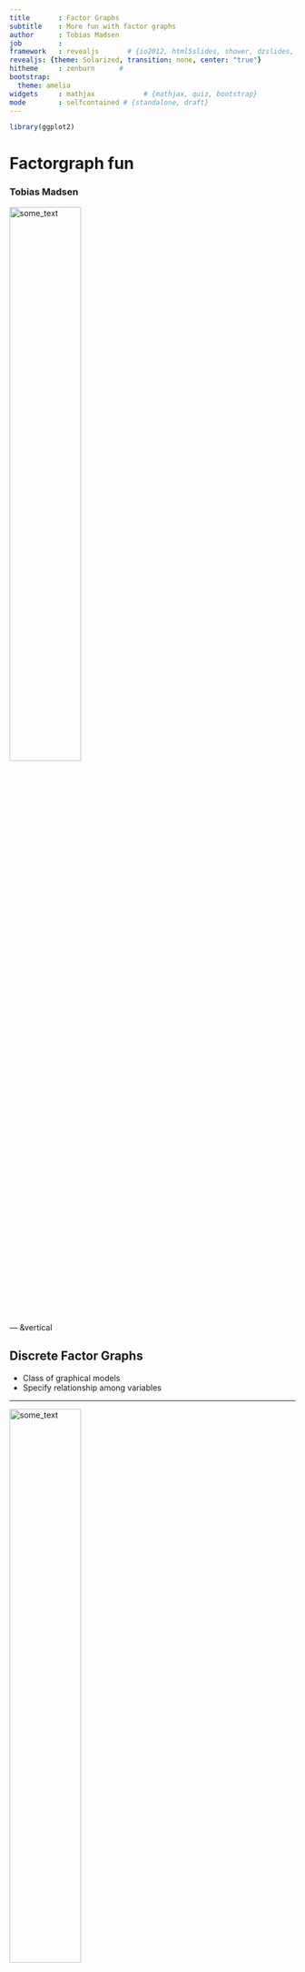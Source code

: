 ```yaml
---
title       : Factor Graphs
subtitle    : More fun with factor graphs
author      : Tobias Madsen
job         : 
framework   : revealjs       # {io2012, html5slides, shower, dzslides, ...}
revealjs: {theme: Solarized, transition: none, center: "true"}
hitheme     : zenburn      # 
bootstrap:
  theme: amelia
widgets     : mathjax            # {mathjax, quiz, bootstrap}
mode        : selfcontained # {standalone, draft}
---
```


<script src="http://ajax.googleapis.com/ajax/libs/jquery/1.9.1/jquery.min.js"></script>

```r
library(ggplot2)
```

# Factorgraph fun
### Tobias Madsen
<img src="../fig/AU_logo.png"  alt="some_text" width='50%' style="background:none; border:none; box-shadow:none;">

--- &vertical

## Discrete Factor Graphs

- Class of graphical models
- Specify relationship among variables

***

<img src="../fig/mixture_fac.svg"  alt="some_text" width='50%' margin='100px 15% 0% 15%' style="background:none; border:none; box-shadow:none;">

- Consists of variables and factors
- Factors have potentials
- The likelihood is the product of potentials

***

<img src="../fig/mixture_fac.svg"  alt="some_text" width='50%' margin='100px 15% 0% 15%' style="background:none; border:none; box-shadow:none;">

$$
p(x) = f_a(x_1)f_b(x_2)
$$

--- &vertical

## Known models
* Cast known models into DFGs

***

Hidden Markov Model

<img src="../fig/hmm.svg"  alt="some_text" width='50%' margin='100px 15% 0% 15%' style="background:none; border:none; box-shadow:none;">

***

Phylogenetic Models

<img src="../fig/phylo.svg"  alt="some_text" width='50%' margin='100px 15% 0% 15%' style="background:none; border:none; box-shadow:none;">


--- &vertical

## Local Examples
- Michals normal/cancer model
- SCFG
- Augmented motifs
- Malene, Johanna et al

***

# Micha&#322;
<img src="../fig/michal.png"  alt="some_text" width='50%' margin='100px 15% 0% 15%'>

***

# Sudhakar
<img src="../fig/sudhakar.png"  alt="some_text" width='50%' margin='100px 15% 0% 15%'>

***

# Myself
<img src="../fig/cons.svg" alt="some_text" width='50%' margin='100px 15% 0% 15%'>

***

# Myself

<img src="../fig/pwm.png"  alt="some_text" width='50%' margin='100px 15% 0% 15%'>

--- &vertical

## R Interface
### NB! Very imature

***

## Specifying factor graph

<!---
NB! Caching code with Rcpp modules causes crashes
-->

```r
library(dgRaph)
varDim <- rep(4,6)
facPot <- c(list(matrix(0.25,1,4)),
            list(matrix(0.25,4,4)),
            list(matrix(0.25,4,4)),
            list(matrix(0.25,4,4)),
            list(matrix(0.25,4,4)),
            list(matrix(0.25,4,4)))
facNbs <- c(list(c(1L)),
            list(c(1L,2L)),
            list(c(1L,3L)),
            list(c(3L,4L)),
            list(c(3L,5L)),
            list(c(5L,6L)) )
facNames = c("Prior",rep("Int",5))
varNames = c("Foo","Bar","Baz","Do","Re","Mi")
mydfg <- dfg(varDim, facPot, facNbs, varNames, facNames)
``` 

***

## Plotting

```r
plot(mydfg)
```

---

## Most Probable State

```r
varDim <- rep(4,4)
facPot <- c(list(matrix(c(0.05,0.05,0.20,0.70),1,4)),
            list(matrix(c(0.05,0.05,0.70,0.20),1,4)),
            list(matrix(c(0.70,0.20,0.05,0.05),1,4)),
            list(matrix(c(0.05,0.70,0.20,0.05),1,4)))
facNbs <- c(list(c(1L)),
            list(c(2L)),
            list(c(3L)),
            list(c(4L)))

mydfg2 <- dfg(varDim, facPot, facNbs)
mydfg2$dfgmodule$maxProbState(list(),c(0,0,1,0), c(F,F,T,F))+1
```

---

## Factor Expectation Counts
```r
varDim <- rep(2L, 2)
facPot <- c(list(matrix(c(0.5, 0.5),1,2)),
            list(matrix(c(0.75,0.25,0.25,0.75),2,2)))
facNbs <- c(list(c(1L)),
            list(c(1L,2L)) )

mydfg3 <- dfg(varDim, facPot, facNbs)

mydfg3$dfgmodule$facExpCounts(matrix(c(NA,1,
                                       0,1,
                                       1,NA), 3, 2) )
```

--- &vertical

## Comparing two models
Use bayes factor, the ratio between likelihoods

$$
K = \frac{P(X|M_2)}{P(X|M_1)}
$$

***

## Tail Approximations

Same as comparing loglikelihood-ratio 

$$
S(x) = \log \frac{\prod_{\mathcal{A}}f_a^\prime(x_a)}{\prod_{\mathcal{A}}f_a(x_a)} = \sum_{\mathcal{A}} \left[\log f_a^\prime(x_a) - \log f_a(x_a)\right]
$$

***

## Finding p-value
Assess the FDR given a score treshold
 
> - naive sampling
> - importance sampling
> - saddlepoint approximation

--- &vertical

## Naive Sampling

***

```r
varDim <- rep(4,6)
facPot <- c(list(matrix(0.25,1,4)),
            list(matrix(0.25,4,4)),
            list(matrix(0.25,4,4)),
            list(matrix(0.25,4,4)),
            list(matrix(0.25,4,4)),
            list(matrix(0.25,4,4)))
facNbs <- c(list(c(1L)),
            list(c(1L,2L)),
            list(c(1L,3L)),
            list(c(3L,4L)),
            list(c(3L,5L)),
            list(c(5L,6L)) )
mydfg <- dfg(varDim, facPot, facNbs)
```

***

```r
plot(mydfg)
```

***

```r
rndDist <- function(row,col){
  x <- rexp(row*col,1/(c(1:row)+2))
  mat <- matrix(x, row, col, byrow = T)
  mat/rowSums(mat)
}
set.seed(1)
facPotFg <- c(list(rndDist(1,4)),
              list(rndDist(4,4)),
              list(rndDist(4,4)),
              list(rndDist(4,4)),
              list(rndDist(4,4)),
              list(rndDist(4,4)))
```

***

```r
x <- seq(-3,4,0.01)
dfnaive <- tailIS(x, n=1000, alpha=0, dfg=mydfg, facPotFg=facPotFg)
```

***

```r
ggplot(dfnaive, aes(x=x,y=p)) + geom_line() + theme_bw() +
  scale_y_log10() + 
  geom_ribbon(aes(ymin=pmax(low,0.0001),ymax=high),alpha=0.3,fill="blue") +
  annotation_logticks(sides="l")
```

***

## Naive sampling

Naive sampling s**cks at estimating tail probabilities because

.fragment <b>Rare events are rare</b>

--- &vertical

## Importance sampling

- Sample from another distribution
- Reweight samples

***

```r
options(digits = 12)
set.seed(1)
```

```r
#True value
pnorm(4, 0, 1, lower.tail = F)

#Naive Sampling
naive <- rnorm(100000, 0,1) > 4
mean(naive)

#Importance Sampling
is    <- rnorm(100000, 5, 1)
is    <- (dnorm(is, 0, 1)/dnorm(is, 5, 1))*(is>4)
mean(is)
```

***

## Importance Sampling Distributions

Use a class of distributions parameterized by $\alpha$

$$
P^{IS}(X) = P_{M_1}(X)^{(1-\alpha)}P_{M_2}(X)^{\alpha}
$$

***

```r
x <- seq(-3,4,0.01)
dfis <- tailIS(x, n=1000, alpha=1.5, dfg=mydfg, facPotFg=facPotFg)
```

***

```r
ggplot(dfis, aes(x=x,y=p)) + geom_line() + theme_bw() +
  scale_y_log10() + 
  geom_ribbon(aes(ymin=pmax(low,0.0001),ymax=high),alpha=0.3,fill="red") +
  annotation_logticks(sides="l")
```

***

### Combining alphas

```r
x <- seq(-3,4,0.01)
dfis_combined <- tailIS(x, n=1000, alpha=c(0,0.5,1.5), dfg=mydfg, facPotFg=facPotFg)
```

***

```r
ggplot(dfis_combined, aes(x=x,y=p)) + geom_line() + theme_bw() +
  scale_y_log10() + 
  geom_ribbon(aes(ymin=pmax(low,0.0001),ymax=high),alpha=0.3,fill="red") +
  annotation_logticks(sides="l")
```

--- &vertical

## Saddlepoint approximation

***

### Moment generating function

$$
P(S > s) = 
$$

***

```r
x <- seq(-3,4,0.01)
dfsaddle <- tailSaddle(x, mydfg, facPotFg)
```

***

```r
ggplot(dfsaddle, aes(x=x,y=p)) + geom_line() + theme_bw() + 
  scale_y_log10() +
  ylab("p-value") + xlab("score") +
  ggtitle("Saddlepoint approximation of the upper tail")
```

---

### Comparison of all three methods


```r
ggplot(dfsaddle, aes(x=x)) + geom_line(aes(y=p),linetype="longdash") +
  geom_line(data=dfis, aes(y=p), colour="red") +
  geom_line(data=dfnaive, aes(y=p), colour="blue") +
  geom_ribbon(data=dfis, aes(ymin=pmax(low, 0.001),ymax=high),alpha=0.3,fill="red") +
  geom_ribbon(data=dfnaive, aes(ymin=pmax(low, 0.001),ymax=high),alpha=0.3,fill="blue") +
  theme_bw() + 
  scale_y_log10() +
  ylab("p-value") + 
  xlab("score") +
  ggtitle("Estimates of uppertail of score function") +
  annotation_logticks(sides="l")
```

---

## Acknowledgements
<img src="../fig/finish.jpg"  alt="some_text" width='50%' margin='100px 15% 0% 15%' style="background:none; border:none; box-shadow:none;">
### Jakob Skou
### Jens Ledet
### Asger Hobolth

